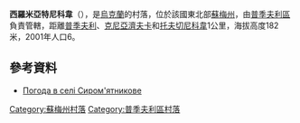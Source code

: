 {{coord|51|20|34|N|33|55|31|E|scale:100000|display=title}}

'''西羅米亞特尼科韋'''（{{lang-uk|Сиром'ятникове}}），是[[烏克蘭|烏克蘭]]的村落，位於該國東北部[[蘇梅州|蘇梅州]]，由[[普季夫利區|普季夫利區]]負責管轄，距離[[普季夫利|普季夫利]]、[[克尼亞濟夫卡_(普季夫利區)|克尼亞濟夫卡]]和[[托夫切尼科韋|托夫切尼科韋]]1公里，海拔高度182米，2001年人口6。

==參考資料==
* [http://weather.in.ua/ua/symskaja/23869 Погода в селі Сиром'ятникове] {{Wayback|url=http://weather.in.ua/ua/symskaja/23869 |date=20111219212429 }}

{{DEFAULTSORT:Сиром'ятникове}}
[[Category:蘇梅州村落|Category:蘇梅州村落]]
[[Category:普季夫利區村落|Category:普季夫利區村落]]


{{Sumy-geo-stub}}